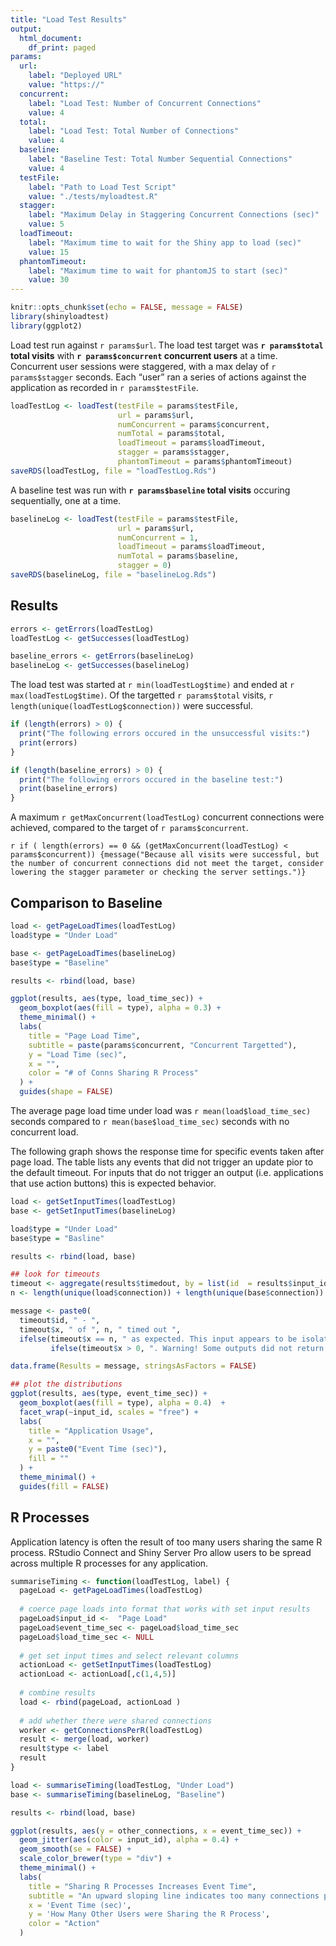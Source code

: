 ```yaml
---
title: "Load Test Results"
output: 
  html_document:
    df_print: paged
params: 
  url:
    label: "Deployed URL"
    value: "https://"
  concurrent:
    label: "Load Test: Number of Concurrent Connections"
    value: 4
  total: 
    label: "Load Test: Total Number of Connections"
    value: 4
  baseline:
    label: "Baseline Test: Total Number Sequential Connections"
    value: 4
  testFile:
    label: "Path to Load Test Script"
    value: "./tests/myloadtest.R"
  stagger: 
    label: "Maximum Delay in Staggering Concurrent Connections (sec)"
    value: 5
  loadTimeout:
    label: "Maximum time to wait for the Shiny app to load (sec)"
    value: 15
  phantomTimeout:
    label: "Maximum time to wait for phantomJS to start (sec)"
    value: 30
---
```


```r
knitr::opts_chunk$set(echo = FALSE, message = FALSE)
library(shinyloadtest)
library(ggplot2)
```

Load test run against `r params$url`. The load test target was **`r params$total` total visits** with **`r params$concurrent` concurrent users** at a time. Concurrent user sessions were staggered, with a max delay of `r params$stagger` seconds. Each "user" ran a series of actions against the application as recorded in `r params$testFile`.

```r
loadTestLog <- loadTest(testFile = params$testFile, 
                        url = params$url,
                        numConcurrent = params$concurrent,
                        numTotal = params$total, 
                        loadTimeout = params$loadTimeout,
                        stagger = params$stagger,
                        phantomTimeout = params$phantomTimeout)
saveRDS(loadTestLog, file = "loadTestLog.Rds")
```

A baseline test was run with **`r params$baseline` total visits** occuring sequentially, one at a time.

```r
baselineLog <- loadTest(testFile = params$testFile, 
                        url = params$url,
                        numConcurrent = 1,
                        loadTimeout = params$loadTimeout,
                        numTotal = params$baseline, 
                        stagger = 0)
saveRDS(baselineLog, file = "baselineLog.Rds")
```


## Results

```r
errors <- getErrors(loadTestLog)
loadTestLog <- getSuccesses(loadTestLog)

baseline_errors <- getErrors(baselineLog)
baselineLog <- getSuccesses(baselineLog)

```


The load test was started at `r min(loadTestLog$time)` and ended at `r max(loadTestLog$time)`. Of the targetted `r params$total` visits, `r length(unique(loadTestLog$connection))` were successful. 

```r
if (length(errors) > 0) {
  print("The following errors occured in the unsuccessful visits:")
  print(errors)
}

if (length(baseline_errors) > 0) {
  print("The following errors occured in the baseline test:")
  print(baseline_errors)
}

```

A maximum `r getMaxConcurrent(loadTestLog)` concurrent connections were achieved, compared to the target of `r params$concurrent`.

`r if ( length(errors) == 0 && (getMaxConcurrent(loadTestLog) < params$concurrent)) {message("Because all visits were successful, but the number of concurrent connections did not meet the target, consider lowering the stagger parameter or checking the server settings.")}`


## Comparison to Baseline

```r
load <- getPageLoadTimes(loadTestLog) 
load$type = "Under Load"

base <- getPageLoadTimes(baselineLog)
base$type = "Baseline"

results <- rbind(load, base)

ggplot(results, aes(type, load_time_sec)) + 
  geom_boxplot(aes(fill = type), alpha = 0.3) +
  theme_minimal() +
  labs(
    title = "Page Load Time",
    subtitle = paste(params$concurrent, "Concurrent Targetted"),
    y = "Load Time (sec)",
    x = "",
    color = "# of Conns Sharing R Process"
  ) +
  guides(shape = FALSE)
```

The average page load time under load was `r mean(load$load_time_sec)` seconds compared to `r mean(base$load_time_sec)` seconds with no concurrent load.

The following graph shows the response time for specific events taken after page load. The table lists any events that did not trigger an update pior to the default timeout. For inputs that do not trigger an output (i.e. applications that use action buttons) this is expected behavior.

```r
load <- getSetInputTimes(loadTestLog)
base <- getSetInputTimes(baselineLog)

load$type = "Under Load"
base$type = "Basline"

results <- rbind(load, base)

## look for timeouts
timeout <- aggregate(results$timedout, by = list(id  = results$input_id), FUN = sum)
n <- length(unique(load$connection)) + length(unique(base$connection))

message <- paste0(
  timeout$id, " - ",
  timeout$x, " of ", n, " timed out ",
  ifelse(timeout$x == n, " as expected. This input appears to be isolated from outputs.", 
         ifelse(timeout$x > 0, ". Warning! Some outputs did not return before the timeout.", "as expected.")))

data.frame(Results = message, stringsAsFactors = FALSE)
```


```r
## plot the distributions
ggplot(results, aes(type, event_time_sec)) +
  geom_boxplot(aes(fill = type), alpha = 0.4)  +
  facet_wrap(~input_id, scales = "free") +
  labs(
    title = "Application Usage",
    x = "",
    y = paste0("Event Time (sec)"),
    fill = ""
  ) +
  theme_minimal() + 
  guides(fill = FALSE)
```

## R Processes

Application latency is often the result of too many users sharing the same R process. RStudio Connect and Shiny Server Pro allow users to be spread across multiple R processes for any application.

```r

summariseTiming <- function(loadTestLog, label) {
  pageLoad <- getPageLoadTimes(loadTestLog)
  
  # coerce page loads into format that works with set input results
  pageLoad$input_id <-  "Page Load"
  pageLoad$event_time_sec <- pageLoad$load_time_sec
  pageLoad$load_time_sec <- NULL
  
  # get set input times and select relevant columns
  actionLoad <- getSetInputTimes(loadTestLog)
  actionLoad <- actionLoad[,c(1,4,5)]
  
  # combine results
  load <- rbind(pageLoad, actionLoad )
  
  # add whether there were shared connections
  worker <- getConnectionsPerR(loadTestLog)
  result <- merge(load, worker)
  result$type <- label
  result
}

load <- summariseTiming(loadTestLog, "Under Load")
base <- summariseTiming(baselineLog, "Baseline")

results <- rbind(load, base)

ggplot(results, aes(y = other_connections, x = event_time_sec)) +
  geom_jitter(aes(color = input_id), alpha = 0.4) + 
  geom_smooth(se = FALSE) +
  scale_color_brewer(type = "div") +
  theme_minimal() + 
  labs(
    title = "Sharing R Processes Increases Event Time",
    subtitle = "An upward sloping line indicates too many connections per R process",
    x = 'Event Time (sec)',
    y = 'How Many Other Users were Sharing the R Process',
    color = "Action"
  )

```

